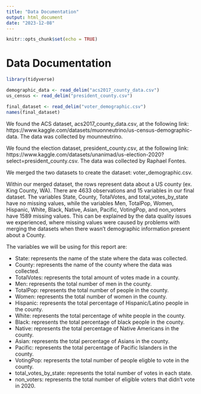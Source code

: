 ---
title: "Data Documentation"
output: html_document
date: "2023-12-08"
---

```{r setup, include=FALSE}
knitr::opts_chunk$set(echo = TRUE)
```

# Data Documentation

```{r}
library(tidyverse)

demographic_data <- read_delim("acs2017_county_data.csv")
us_census <- read_delim("president_county.csv")

final_dataset <- read_delim("voter_demographic.csv")
names(final_dataset)
```

We found the ACS dataset, acs2017_county_data.csv, at the following link: 
https://www.kaggle.com/datasets/muonneutrino/us-census-demographic-data. The
data was collected by mounneutrino.

We found the election dataset, president_county.csv, at the following link: 
https://www.kaggle.com/datasets/unanimad/us-election-2020?select=president_county.csv. The
data was collected by Raphael Fontes.

We merged the two datasets to create the dataset: voter_demographic.csv.

Within our merged dataset, the rows represent data about a US county (ex. King County, WA).
There are 4633 observations and 15 variables in our final dataset. The variables State, County,
TotalVotes, and total_votes_by_state have no missing values, while the variables Men, TotalPop,
Women, Hispanic, White, Black, Native, Asian, Pacific, VotingPop, and non_voters have 1589 
missing values. This can be explained by the data quality issues we experienced, where missing
values were caused by problems with merging the datasets when there wasn't demographic
information present about a County. 

The variables we will be using for this report are:

* State: represents the name of the state where the data was collected.
* County: represents the name of the county where the data was collected.
* TotalVotes: represents the total amount of votes made in a county.
* Men: represents the total number of men in the county.
* TotalPop: represents the total number of people in the county.
* Women: represents the total number of women in the county.
* Hispanic: represents the total percentage of Hispanic/Latino people in the county.
* White: represents the total percentage of white people in the county.
* Black: represents the total percentage of black people in the county.
* Native: represents the total percentage of Native Americans in the county.
* Asian: represents the total percentage of Asians in the county.
* Pacific: represents the total percentage of Pacific Islanders in the county.
* VotingPop: represents the total number of people eligble to vote in the county.
* total_votes_by_state: represents the total number of votes in each state.
* non_voters: represents the total number of eligible voters that didn't vote in 2020.